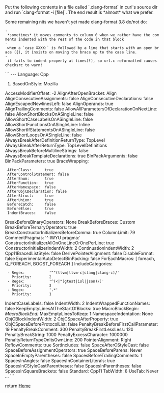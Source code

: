 Put the following contents in a file called `.clang-format` in curl's source dir and run `clang-format -i [file]`. The end result is *almost* what we prefer.

Some remaining nits we haven't yet made clang-format 3.8 do/not do:

 - *sometimes* it moves comments to column 0 when we rather have the comments indented with the rest of the code in that block
 - when a `case XXXX:` is followed by a line that starts with an open brace ({), it insists on moving the brace up to the case line.
 - it fails to indent properly at times(!), so url.c reformatted causes checksrc to warn!

```
---
Language:        Cpp
# BasedOnStyle:  Mozilla
AccessModifierOffset: -2
AlignAfterOpenBracket: Align
AlignConsecutiveAssignments: false
AlignConsecutiveDeclarations: false
AlignEscapedNewlinesLeft: false
AlignOperands:   true
AlignTrailingComments: false
AllowAllParametersOfDeclarationOnNextLine: false
AllowShortBlocksOnASingleLine: false
AllowShortCaseLabelsOnASingleLine: false
AllowShortFunctionsOnASingleLine: Inline
AllowShortIfStatementsOnASingleLine: false
AllowShortLoopsOnASingleLine: false
AlwaysBreakAfterDefinitionReturnType: TopLevel
AlwaysBreakAfterReturnType: TopLevelDefinitions
AlwaysBreakBeforeMultilineStrings: false
AlwaysBreakTemplateDeclarations: true
BinPackArguments: false
BinPackParameters: true
BraceWrapping:
  AfterClass:      true
  AfterControlStatement: false
  AfterEnum:       true
  AfterFunction:   true
  AfterNamespace:  false
  AfterObjCDeclaration: false
  AfterStruct:     true
  AfterUnion:      true
  BeforeCatch:     false
  BeforeElse:      true
  IndentBraces:    false
BreakBeforeBinaryOperators: None
BreakBeforeBraces: Custom
BreakBeforeTernaryOperators: true
BreakConstructorInitializersBeforeComma: true
ColumnLimit:     79
CommentPragmas:  '^ IWYU pragma:'
ConstructorInitializerAllOnOneLineOrOnePerLine: true
ConstructorInitializerIndentWidth: 2
ContinuationIndentWidth: 2
Cpp11BracedListStyle: false
DerivePointerAlignment: false
DisableFormat:   false
ExperimentalAutoDetectBinPacking: false
ForEachMacros:   [ foreach, Q_FOREACH, BOOST_FOREACH ]
IncludeCategories:
  - Regex:           '^"(llvm|llvm-c|clang|clang-c)/'
    Priority:        2
  - Regex:           '^(<|"(gtest|isl|json)/)'
    Priority:        3
  - Regex:           '.*'
    Priority:        1
IndentCaseLabels: false
IndentWidth:     2
IndentWrappedFunctionNames: false
KeepEmptyLinesAtTheStartOfBlocks: true
MacroBlockBegin: ''
MacroBlockEnd:   ''
MaxEmptyLinesToKeep: 1
NamespaceIndentation: None
ObjCBlockIndentWidth: 2
ObjCSpaceAfterProperty: true
ObjCSpaceBeforeProtocolList: false
PenaltyBreakBeforeFirstCallParameter: 19
PenaltyBreakComment: 300
PenaltyBreakFirstLessLess: 120
PenaltyBreakString: 1000
PenaltyExcessCharacter: 1000000
PenaltyReturnTypeOnItsOwnLine: 200
PointerAlignment: Right
ReflowComments:  true
SortIncludes:    false
SpaceAfterCStyleCast: false
SpaceBeforeAssignmentOperators: true
SpaceBeforeParens: Never
SpaceInEmptyParentheses: false
SpacesBeforeTrailingComments: 1
SpacesInAngles:  false
SpacesInContainerLiterals: true
SpacesInCStyleCastParentheses: false
SpacesInParentheses: false
SpacesInSquareBrackets: false
Standard:        Cpp11
TabWidth:        8
UseTab:          Never
...
```

return [[Home]]